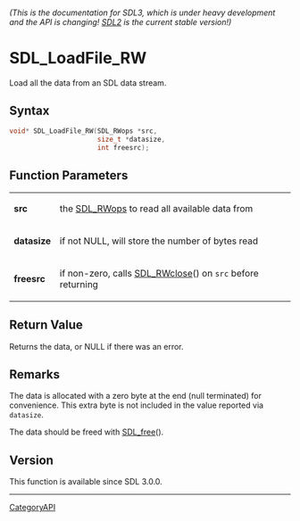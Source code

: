 ====== (This is the documentation for SDL3, which is under heavy development and the API is changing! [https://wiki.libsdl.org/SDL2/ SDL2] is the current stable version!) ======
= SDL_LoadFile_RW =

Load all the data from an SDL data stream.

== Syntax ==

<syntaxhighlight lang='c'>
void* SDL_LoadFile_RW(SDL_RWops *src,
                      size_t *datasize,
                      int freesrc);
</syntaxhighlight>

== Function Parameters ==

{|
|'''src'''
|the [[SDL_RWops]] to read all available data from
|-
|'''datasize'''
|if not NULL, will store the number of bytes read
|-
|'''freesrc'''
|if non-zero, calls [[SDL_RWclose]]() on <code>src</code> before returning
|}

== Return Value ==

Returns the data, or NULL if there was an error.

== Remarks ==

The data is allocated with a zero byte at the end (null terminated) for
convenience. This extra byte is not included in the value reported via
<code>datasize</code>.

The data should be freed with [[SDL_free]]().

== Version ==

This function is available since SDL 3.0.0.

----
[[CategoryAPI]]



